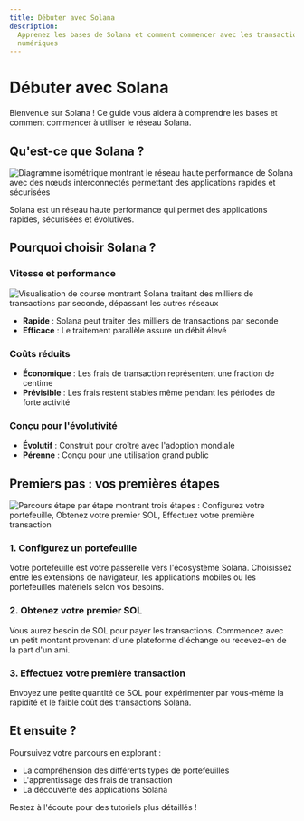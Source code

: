 ```yaml
---
title: Débuter avec Solana
description:
  Apprenez les bases de Solana et comment commencer avec les transactions
  numériques
---
```


# Débuter avec Solana

Bienvenue sur Solana ! Ce guide vous aidera à comprendre les bases et comment
commencer à utiliser le réseau Solana.

## Qu'est-ce que Solana ?

![Diagramme isométrique montrant le réseau haute performance de Solana avec des nœuds interconnectés permettant des applications rapides et sécurisées](/images/learn/solana_network_isometric.webp)

Solana est un réseau haute performance qui permet des applications rapides,
sécurisées et évolutives.

## Pourquoi choisir Solana ?

### Vitesse et performance

![Visualisation de course montrant Solana traitant des milliers de transactions par seconde, dépassant les autres réseaux](/images/learn/speed_and_performance.webp)

- **Rapide** : Solana peut traiter des milliers de transactions par seconde
- **Efficace** : Le traitement parallèle assure un débit élevé

### Coûts réduits

- **Économique** : Les frais de transaction représentent une fraction de centime
- **Prévisible** : Les frais restent stables même pendant les périodes de forte
  activité

### Conçu pour l'évolutivité

- **Évolutif** : Construit pour croître avec l'adoption mondiale
- **Pérenne** : Conçu pour une utilisation grand public

## Premiers pas : vos premières étapes

![Parcours étape par étape montrant trois étapes : Configurez votre portefeuille, Obtenez votre premier SOL, Effectuez votre première transaction](/images/learn/getting_started.webp)

### 1. Configurez un portefeuille

Votre portefeuille est votre passerelle vers l'écosystème Solana. Choisissez
entre les extensions de navigateur, les applications mobiles ou les
portefeuilles matériels selon vos besoins.

### 2. Obtenez votre premier SOL

Vous aurez besoin de SOL pour payer les transactions. Commencez avec un petit
montant provenant d'une plateforme d'échange ou recevez-en de la part d'un ami.

### 3. Effectuez votre première transaction

Envoyez une petite quantité de SOL pour expérimenter par vous-même la rapidité
et le faible coût des transactions Solana.

## Et ensuite ?

Poursuivez votre parcours en explorant :

- La compréhension des différents types de portefeuilles
- L'apprentissage des frais de transaction
- La découverte des applications Solana

Restez à l'écoute pour des tutoriels plus détaillés !